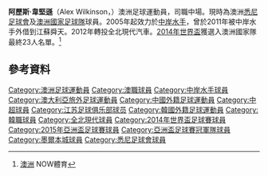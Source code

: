 {{noteTA
|G1=足球
|G2=ALeague
|T=zh-hk:阿歷斯·韋堅遜;zh-hans:阿莱克斯·威尔金森
|1=zh-hk:阿歷斯·韋堅遜;zh-hans:阿莱克斯·威尔金森
}}
{{Infobox football biography
| name          = Alex Wilkinson
| image         = Alex Wilkinson.jpg
| image_size    = 200px
| caption = 
| fullname      = Alexander William Wilkinson<ref>{{cite news
| title = 2014 FIFA World Cup Brazil: List of Players
| url = http://www.fifadata.com/document/fwc/2014/pdf/fwc_2014_squadlists.pdf
| publisher = FIFA
| format = PDF
| page = 3
| date = 11 June 2014
| accessdate = 11 June 2014
| archive-date = 2016-03-03
| archive-url = https://web.archive.org/web/20160303225656/http://www.fifadata.com/document/fwc/2014/pdf/fwc_2014_squadlists.pdf
| dead-url = no
}}</ref>
| birth_date    = {{birth date and age|1984|8|13|df=y}}
| birth_place =  {{AUS}}[[悉尼|悉尼]]
| height         = {{convert|187|cm|ftin|abbr=on}}
| position       = 後衛
| currentclub    = [[悉尼足球會|悉尼FC]]
| clubnumber     = 4
| years1         = 2002–2004 |clubs1 = {{tsl|en|Northern Spirit FC|Northern Spirit}}              |caps1 = 44  |goals1 = 0
| years2         = 2004      |clubs2 = Ryde City Gunners            |caps2 = 19  |goals2 = 3
| years3         = 2004–2005 |clubs3 = {{tsl|en|Manly United FC|Manly United}} |caps3 = 15  |goals3 = 0
| years4         = 2005–2012 |clubs4 = [[中岸水手|中岸水手]]       |caps4 = 172 |goals4 = 2
| years5         = 2011      |clubs5 = → [[江蘇舜天足球俱樂部|江蘇舜天]] (外借)      |caps5 = 10  |goals5 = 0
| years6         = 2012–2015     |clubs6 = [[全北現代汽車|全北現代汽車]]       |caps6 = 86  |goals6 = 2
| years7         = 2016      |clubs7 = {{ALeague MC}}                         |caps7 = 10  |goals7 = 0
| years8         = 2016–     |clubs8 = {{ALeague SFC}}                        |caps8 = 53  |goals8 = 0
| nationalyears1 = 2001      |nationalteam1  = [[Australia_national_under-17_football_team|澳洲U-17]]               
| nationalcaps1  = 9         |nationalgoals1 = 4
| nationalyears2 = 2002–2003 |nationalteam2  = [[Australia_national_under-20_football_team|澳洲U-20]]              
| nationalcaps2  = 8         |nationalgoals2 = 0
| nationalyears3      = 2014–
| nationalteam3       = [[澳洲國家足球隊|澳洲]]
| nationalcaps3       = 16
| nationalgoals3      = 0
| pcupdate       = 2018-03-25
| ntupdate       = 2015-11-17
}}
'''阿歷斯·韋堅遜'''（Alex Wilkinson，{{bd|1984年|8月13日|}}）澳洲足球運動員，司職中場。現時為澳洲[[悉尼足球會|悉尼足球會]]及[[澳洲國家足球隊|澳洲國家足球隊]]球員。2005年起效力於[[中岸水手|中岸水手]]，曾於2011年被中岸水手外借到江蘇舜天。2012年轉投全北現代汽車。[[2014年世界盃|2014年世界盃]]獲選入澳洲國家隊最終23人名單。<ref>[http://sports.now.com/home/worldcup2014/teams?id=4543 澳洲] {{Wayback|url=http://sports.now.com/home/worldcup2014/teams?id=4543 |date=20140714231549 }}NOW體育</ref>

==參考資料==
{{reflist}}


{{2014年世界盃足球賽澳洲參賽名單}}
{{2015年亚洲杯足球赛澳大利亚参赛名单}}

{{DEFAULTSORT:Wilkinson, Alexander}}
[[Category:澳洲足球運動員|Category:澳洲足球運動員]]
[[Category:澳職球員|Category:澳職球員]]
[[Category:中岸水手球員|Category:中岸水手球員]]
[[Category:澳大利亞旅外足球運動員|Category:澳大利亞旅外足球運動員]]
[[Category:中國外籍足球運動員|Category:中國外籍足球運動員]]
[[Category:中超球員|Category:中超球員]]
[[Category:江苏足球俱乐部球员|Category:江苏足球俱乐部球员]]
[[Category:韓國外籍足球運動員|Category:韓國外籍足球運動員]]
[[Category:韓職球員|Category:韓職球員]]
[[Category:全北現代球員|Category:全北現代球員]]
[[Category:2014年世界盃足球賽球員|Category:2014年世界盃足球賽球員]]
[[Category:2015年亞洲盃足球賽球員|Category:2015年亞洲盃足球賽球員]]
[[Category:亞洲盃足球賽冠軍隊球員|Category:亞洲盃足球賽冠軍隊球員]]
[[Category:墨爾本城球員|Category:墨爾本城球員]]
[[Category:悉尼足球會球員|Category:悉尼足球會球員]]